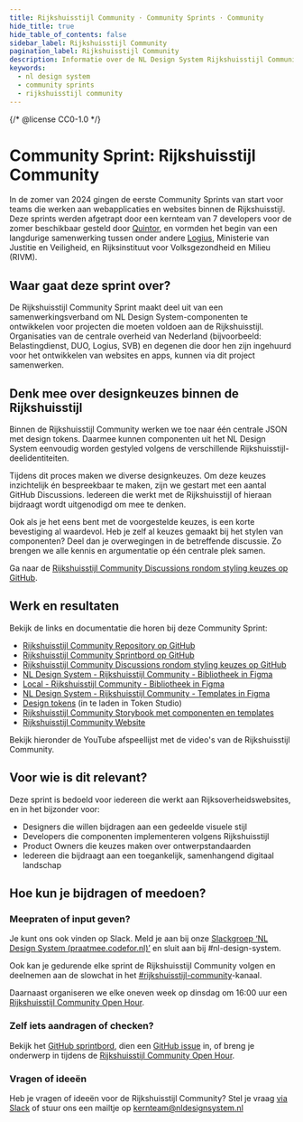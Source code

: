 ```yaml
---
title: Rijkshuisstijl Community · Community Sprints · Community
hide_title: true
hide_table_of_contents: false
sidebar_label: Rijkshuisstijl Community
pagination_label: Rijkshuisstijl Community
description: Informatie over de NL Design System Rijkshuisstijl Community Sprint
keywords:
  - nl design system
  - community sprints
  - rijkshuisstijl community
---
```


{/* @license CC0-1.0 */}


# Community Sprint: Rijkshuisstijl Community

In de zomer van 2024 gingen de eerste Community Sprints van start voor teams die werken aan webapplicaties en websites binnen de Rijkshuisstijl. Deze sprints werden afgetrapt door een kernteam van 7 developers voor de zomer beschikbaar gesteld door [Quintor](https://quintor.nl), en vormden het begin van een langdurige samenwerking tussen onder andere [Logius](https://logius.nl), Ministerie van Justitie en Veiligheid, en Rijksinstituut voor Volksgezondheid en Milieu (RIVM).

## Waar gaat deze sprint over?

De Rijkshuisstijl Community Sprint maakt deel uit van een samenwerkingsverband om NL Design System-componenten te ontwikkelen voor projecten die moeten voldoen aan de Rijkshuisstijl. Organisaties van de centrale overheid van Nederland (bijvoorbeeld: Belastingdienst, DUO, Logius, SVB) en degenen die door hen zijn ingehuurd voor het ontwikkelen van websites en apps, kunnen via dit project samenwerken.

## Denk mee over designkeuzes binnen de Rijkshuisstijl

Binnen de Rijkshuisstijl Community werken we toe naar één centrale JSON met design tokens. Daarmee kunnen componenten uit het NL Design System eenvoudig worden gestyled volgens de verschillende Rijkshuisstijl-deelidentiteiten.

Tijdens dit proces maken we diverse designkeuzes. Om deze keuzes inzichtelijk én bespreekbaar te maken, zijn we gestart met een aantal GitHub Discussions. Iedereen die werkt met de Rijkshuisstijl of hieraan bijdraagt wordt uitgenodigd om mee te denken.

Ook als je het eens bent met de voorgestelde keuzes, is een korte bevestiging al waardevol. Heb je zelf al keuzes gemaakt bij het stylen van componenten? Deel dan je overwegingen in de betreffende discussie. Zo brengen we alle kennis en argumentatie op één centrale plek samen.

Ga naar de [Rijkshuisstijl Community Discussions rondom styling keuzes op GitHub](https://github.com/nl-design-system/rijkshuisstijl-community/discussions).

## Werk en resultaten

Bekijk de links en documentatie die horen bij deze Community Sprint:

- [Rijkshuisstijl Community Repository op GitHub](https://github.com/nl-design-system/rijkshuisstijl-community)
- [Rijkshuisstijl Community Sprintbord op GitHub](https://github.com/orgs/nl-design-system/projects/59)
- [Rijkshuisstijl Community Discussions rondom styling keuzes op GitHub](https://github.com/nl-design-system/rijkshuisstijl-community/discussions)
- [NL Design System - Rijkshuisstijl Community - Bibliotheek in Figma](https://www.figma.com/design/txFX5MGRf4O904dtIFcGTF/NLDS---Rijkshuisstijl---Bibliotheek?m=auto&node-id=197-664&t=5aHpOpfnIQGAV26F-1)
- [Local - Rijkshuisstijl Community - Bibliotheek in Figma](https://www.figma.com/design/Nv5EsCW9ioWBUSi9m9JqOa/Local---Rijkshuisstijl---Bibliotheek?node-id=0-1&t=DluVJa2VwO612InV-11)
- [NL Design System - Rijkshuisstijl Community - Templates in Figma](https://www.figma.com/design/H4hSqpPbvFMLklDZgswwgd/NLDS---Rijkshuisstijl---Templates?node-id=1-3&t=XfVtQMPPVZoIzqLj-1)
- [Design tokens](https://github.com/nl-design-system/rijkshuisstijl-community/blob/main/proprietary/design-tokens/figma/figma.tokens.json) (in te laden in Token Studio)
- [Rijkshuisstijl Community Storybook met componenten en templates](https://rijkshuisstijl-community.vercel.app/)
- [Rijkshuisstijl Community Website](https://www.rijkshuisstijl-community.nl/)

Bekijk hieronder de YouTube afspeellijst met de video's van de Rijkshuisstijl Community.

<VideoPlaylistPlayer playlistId="PLnAxFMscDU3FHVDYR9WvX3d84JdQ5Q3tJ" />

## Voor wie is dit relevant?

Deze sprint is bedoeld voor iedereen die werkt aan Rijksoverheidswebsites, en in het bijzonder voor:

- Designers die willen bijdragen aan een gedeelde visuele stijl
- Developers die componenten implementeren volgens Rijkshuisstijl
- Product Owners die keuzes maken over ontwerpstandaarden
- Iedereen die bijdraagt aan een toegankelijk, samenhangend digitaal landschap

## Hoe kun je bijdragen of meedoen?

### Meepraten of input geven?

Je kunt ons ook vinden op Slack. Meld je aan bij onze [Slackgroep ‘NL Design System (praatmee.codefor.nl)’](https://praatmee.codefor.nl/) en sluit aan bij #nl-design-system.

Ook kan je gedurende elke sprint de Rijkshuisstijl Community volgen en deelnemen aan de slowchat in het [#rijkshuisstijl-community](https://codefornl.slack.com/archives/C05AQK9R41G)-kanaal.

Daarnaast organiseren we elke oneven week op dinsdag om 16:00 uur een [Rijkshuisstijl Community Open Hour](/events/rijkshuisstijl-community-open-hour#over-de-rijkshuisstijl-community).

### Zelf iets aandragen of checken?

Bekijk het [GitHub sprintbord](https://github.com/orgs/nl-design-system/projects/59), dien een [GitHub issue](https://github.com/nl-design-system/rijkshuisstijl-community/issues) in, of breng je onderwerp in tijdens de [Rijkshuisstijl Community Open Hour](/events/rijkshuisstijl-community-open-hour#over-de-rijkshuisstijl-community).

### Vragen of ideeën

Heb je vragen of ideeën voor de Rijkshuisstijl Community? Stel je vraag [via Slack](https://praatmee.codefor.nl/) of stuur ons een mailtje op <a href="mailto:kernteam@nldesignsystem.nl">kernteam@nldesignsystem.nl</a>
